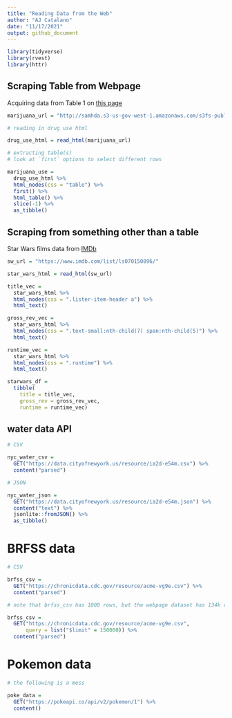 ```yaml
---
title: "Reading Data from the Web"
author: "AJ Catalano"
date: "11/17/2021"
output: github_document
---
```


```r
library(tidyverse)
library(rvest)
library(httr)
```

## Scraping Table from Webpage

Acquiring data from Table 1 on [this page](http://samhda.s3-us-gov-west-1.amazonaws.com/s3fs-public/field-uploads/2k15StateFiles/NSDUHsaeShortTermCHG2015.htm)

```r
marijuana_url = "http://samhda.s3-us-gov-west-1.amazonaws.com/s3fs-public/field-uploads/2k15StateFiles/NSDUHsaeShortTermCHG2015.htm"

# reading in drug use html

drug_use_html = read_html(marijuana_url)

# extracting table(s)
# look at `first` options to select different rows

marijuana_use = 
  drug_use_html %>% 
  html_nodes(css = "table") %>%
  first() %>% 
  html_table() %>%
  slice(-1) %>% 
  as_tibble()
```

## Scraping from something other than a table

Star Wars films data from [IMDb](https://www.imdb.com/list/ls070150896/)

```r
sw_url = "https://www.imdb.com/list/ls070150896/"

star_wars_html = read_html(sw_url)

title_vec = 
  star_wars_html %>% 
  html_nodes(css = ".lister-item-header a") %>% 
  html_text()

gross_rev_vec = 
  star_wars_html %>% 
  html_nodes(css = ".text-small:nth-child(7) span:nth-child(5)") %>% 
  html_text()

runtime_vec = 
  star_wars_html %>% 
  html_nodes(css = ".runtime") %>% 
  html_text()

starwars_df = 
  tibble(
    title = title_vec,
    gross_rev = gross_rev_vec,
    runtime = runtime_vec)
```

## water data API

```r
# CSV

nyc_water_csv = 
  GET("https://data.cityofnewyork.us/resource/ia2d-e54m.csv") %>% 
  content("parsed")

# JSON

nyc_water_json = 
  GET("https://data.cityofnewyork.us/resource/ia2d-e54m.json") %>% 
  content("text") %>% 
  jsonlite::fromJSON() %>% 
  as_tibble()
```

# BRFSS data

```r
# CSV

brfss_csv = 
  GET("https://chronicdata.cdc.gov/resource/acme-vg9e.csv") %>% 
  content("parsed")

# note that brfss_csv has 1000 rows, but the webpage dataset has 134k rows! Adjust query parameters:

brfss_csv = 
  GET("https://chronicdata.cdc.gov/resource/acme-vg9e.csv",
      query = list("$limit" = 150000)) %>% 
  content("parsed")
```

# Pokemon data

```r
# the following is a mess

poke_data = 
  GET("https://pokeapi.co/api/v2/pokemon/1") %>% 
  content()
```

